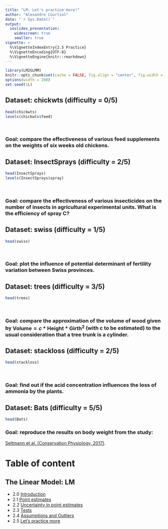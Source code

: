 ```yaml
---
title: "LM: Let's practice more!"
author: "Alexandre Courtiol"
date: "`r Sys.Date()`"
output:
  ioslides_presentation:
    widescreen: true
    smaller: true
vignette: >
  %\VignetteIndexEntry{2.5 Practice}
  %\VignetteEncoding{UTF-8}
  %\VignetteEngine{knitr::rmarkdown}
---
```


```r
library(LM2GLMM)
knitr::opts_chunk$set(cache = FALSE, fig.align = "center", fig.width = 4, fig.height = 4)
options(width = 200)
set.seed(1L)
```

## Dataset: chickwts (difficulty = 0/5)

```r
head(chickwts)
levels(chickwts$feed)
```

<br>

### Goal: compare the effectiveness of various feed supplements on the weights of six weeks old chickens.


## Dataset: InsectSprays (difficulty = 2/5)

```r
head(InsectSprays)
levels(InsectSprays$spray)
```

<br>

### Goal: compare the effectiveness of various insecticides on the number of insects in agricultural experimental units. What is the efficiency of spray C?

## Dataset: swiss (difficulty = 1/5)

```r
head(swiss)
```

<br>

### Goal: plot the influence of potential determinant of fertility variation between Swiss provinces.


## Dataset: trees (difficulty = 3/5)

```r
head(trees)
```

<br>

### Goal: compare the approximation of the volume of wood given by $\text{Volume} = c*\text{Height}*\text{Girth}^2$ (with c to be estimated) to the usual consideration that a tree trunk is a cylinder.



## Dataset: stackloss (difficulty = 2/5)

```r
head(stackloss)
```

<br>

### Goal: find out if the acid concentration influences the loss of ammonia by the plants.


## Dataset: Bats (difficulty = 5/5)

```r
head(Bats)
```

### Goal: reproduce the results on body weight from the study:

[Seltmann et al. (Conservation Physiology, 2017)](https://academic.oup.com/conphys/article/doi/10.1093/conphys/cox020/3103058/Habitat-disturbance-results-in-chronic-stress-and?rss=1).


# Table of content

## The Linear Model: LM

* 2.0 [Introduction](./LM_intro.html)
* 2.1 [Point estimates](./LM_point_estimates.html)
* 2.2 [Uncertainty in point estimates](./LM_uncertainty.html)
* 2.3 [Tests](./LM_tests.html)
* 2.4 [Assumptions and Outliers](./LM_assumptions.html)
* 2.5 [Let's practice more](./LM_practice.html)
